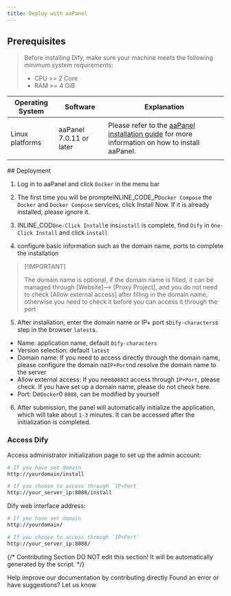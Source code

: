 ```yaml
---
title: Deploy with aaPanel
---
```



## Prerequisites

> Before installing Dify, make sure your machine meets the following minimum system requirements:
>
> * CPU >= 2 Core
> * RAM >= 4 GiB

<table>
  <thead>
    <tr>
      <th>Operating System</th>
      <th>Software</th>
      <th>Explanation</th>
    </tr>
  </thead>
  <tbody>
    <tr>
      <td>Linux platforms</td>
      <td>
        <p>aaPanel 7.0.11 or later</p>
      </td>
      <td>Please refer to the <a href="https://www.aapanel.com/new/download.html#install">aaPanel installation guide</a> for more information on how to install aaPanel.</td>
    </tr>
  </tbody>
</table>
## Deployment

1. Log in to aaPanel and click `Docker` in the menu bar

2. The first time you will be prompteINLINE_CODE_P`Docker Compose` the `Docker` and `Docker Compose` services, click Install Now. If it is already installed, please ignore it.
  
3. INLINE_COD`One-Click Install`e ins`install` is complete, find `Dify` in `One-Click Install` and click `install`  

4. configure basic information such as the domain name, ports to complete the installation
> \[!IMPORTANT]
>
> The domain name is optional, if the domain name is filled, it can be managed through [Website]--> [Proxy Project], and you do not need to check [Allow external access] after filling in the domain name, otherwise you need to check it before you can access it through the port

5. After installation, enter the domain name or IP+ port s`Dify-characters`s step in the browser `latest`s.
- Name: application name, default `Dify-characters`
- Version selection: default `latest`
- Domain name: If you need to access directly through the domain name, please configure the domain na`IP+Port`nd resolve the domain name to the server
- Allow external access: If you nee`8088`ct access through `IP+Port`, please check. If you have set up a domain name, please do not check here.
- Port: De`Docker`0 `8088`, can be modified by yourself

6. After submission, the panel will automatically initialize the application, which will take about `1-3` minutes. It can be accessed after the initialization is completed.

### Access Dify

Access administrator initialization page to set up the admin account:

```bash
# If you have set domain
http://yourdomain/install

# If you choose to access through `IP+Port`
http://your_server_ip:8088/install
```

Dify web interface address:

```bash
# If you have set domain
http://yourdomain/

# If you choose to access through `IP+Port`
http://your_server_ip:8088/
```

{/*
Contributing Section
DO NOT edit this section!
It will be automatically generated by the script.
*/}

<CardGroup cols="2">
    <Card
        title="Edit this page"
        icon="pen-to-square"
        href="https://github.com/langgenius/dify-docs/edit/main/en/getting-started/install-self-hosted/bt-panel.mdx"
    >
        Help improve our documentation by contributing directly
    </Card>
    <Card
        title="Report an issue"
        icon="github"
        href="https://github.com/langgenius/dify-docs/issues/new?title=Documentation%20Issue%3A%20&body=%23%23%20Issue%20Description%0A%3C%21--%20Please%20briefly%20describe%20the%20issue%20you%20found%20--%3E%0A%0A%23%23%20Page%20Link%0Ahttps%3A%2F%2Fgithub.com%2Flanggenius%2Fdify-docs%2Fblob%2Fmain%2Fen/getting-started/install-self-hosted%2Fbt-panel.mdx%0A%0A%23%23%20Suggested%20Changes%0A%3C%21--%20If%20you%20have%20specific%20suggestions%20for%20changes%2C%20please%20describe%20them%20here%20--%3E%0A%0A%3C%21--%20Thank%20you%20for%20helping%20improve%20our%20documentation%21%20--%3E"
    >
        Found an error or have suggestions? Let us know
    </Card>
</CardGroup>
